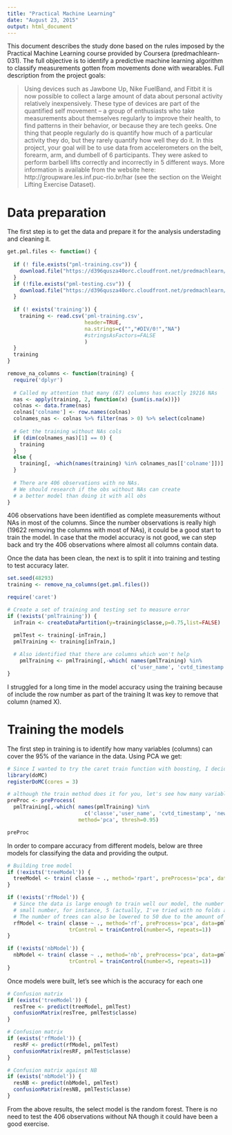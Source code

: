 ```yaml
---
title: "Practical Machine Learning"
date: "August 23, 2015"
output: html_document
---
```


This document describes the study done based on the rules imposed by the Practical Machine Learning course provided by Coursera (predmachlearn-031).
The full objective is to identify a predictive machine learning algorithm to classify measurements gotten from movements done with wearables. Full description from the project goals:

> Using devices such as Jawbone Up, Nike FuelBand, and Fitbit it is now possible to collect a large amount of data about personal activity relatively inexpensively. These type of devices are part of the quantified self movement – a group of enthusiasts who take measurements about themselves regularly to improve their health, to find patterns in their behavior, or because they are tech geeks. One thing that people regularly do is quantify how much of a particular activity they do, but they rarely quantify how well they do it. In this project, your goal will be to use data from accelerometers on the belt, forearm, arm, and dumbell of 6 participants. They were asked to perform barbell lifts correctly and incorrectly in 5 different ways. More information is available from the website here: http://groupware.les.inf.puc-rio.br/har (see the section on the Weight Lifting Exercise Dataset).

# Data preparation

The first step is to get the data and prepare it for the analysis understading and cleaning it.

```r
get.pml.files <- function() {
  
  if (! file.exists("pml-training.csv")) {
    download.file("https://d396qusza40orc.cloudfront.net/predmachlearn/pml-training.csv", "pml-training.csv", method="curl")
  }
  if (!file.exists("pml-testing.csv")) {
    download.file("https://d396qusza40orc.cloudfront.net/predmachlearn/pml-testing.csv", "pml-testing.csv", method="curl")
  }
  
  if (! exists('training')) {
    training <- read.csv('pml-training.csv', 
                         header=TRUE, 
                         na.strings=c("","#DIV/0!","NA")
                         #stringsAsFactors=FALSE
                         )
  }    
  training
}

remove_na_columns <- function(training) {
  require('dplyr')
  
  # Called my attention that many (67) columns has exactly 19216 NAs
  nas <- apply(training, 2, function(x) {sum(is.na(x))})
  colnas <- data.frame(nas)
  colnas['colname'] <- row.names(colnas)
  colnames_nas <- colnas %>% filter(nas > 0) %>% select(colname)
  
  # Get the training without NAs cols
  if (dim(colnames_nas)[1] == 0) {
    training
  }
  else {
    training[, -which(names(training) %in% colnames_nas[['colname']])]
  }
  
  # There are 406 observations with no NAs. 
  # We should research if the obs without NAs can create
  # a better model than doing it with all obs
}
```

406 observations have been identified as complete measurements without NAs in most of the columns. Since the number observations is really high (19622 removing the columns with most of NAs), it could be a good start to train the model. In case that the model accuracy is not good, we can step back and try the 406 observations where almost all columns contain data.

Once the data has been clean, the next is to split it into training and testing to test accuracy later.
```r
set.seed(48293)
training <- remove_na_columns(get.pml.files())

require('caret')

# Create a set of training and testing set to measure error
if (!exists('pmlTraining')) {
  inTrain <- createDataPartition(y=training$classe,p=0.75,list=FALSE)

  pmlTest <- training[-inTrain,]    
  pmlTraining <- training[inTrain,]
  
  # Also identified that there are columns which won't help 
    pmlTraining <- pmlTraining[,-which( names(pmlTraining) %in% 
                                        c('user_name', 'cvtd_timestamp', 'new_window', 'X'))]
}
```

I struggled for a long time in the model accuracy using the training because of include the row number as part of the training
It was key to remove that column (named X).

# Training the models

The first step in training is to identify how many variables (columns) can cover the 95% of the variance in the data. Using PCA we get:
```r
# Since I wanted to try the caret train function with boosting, I decided to do it in parallel
library(doMC)
registerDoMC(cores = 3)

# although the train method does it for you, let's see how many variables could cover the 90% of variance in the data
preProc <- preProcess(
  pmlTraining[,-which( names(pmlTraining) %in% 
                         c('classe','user_name', 'cvtd_timestamp', 'new_window'))], 
                       method='pca', thresh=0.95)

preProc
```

In order to compare accuracy from different models, below are three models for classifying the data and providing the output.

```r
# Building tree model
if (!exists('treeModel')) {
  treeModel <- train( classe ~ ., method='rpart', preProcess='pca', data=pmlTraining)
}

if (!exists('rfModel')) {
  # Since the data is large enough to train well our model, the number of folds can be reduced to a
  # small number, for instance, 5 (actually, I've tried with no folds and works very good as well)
  # The number of trees can also be lowered to 50 due to the amount of variables predicting
  rfModel <- train( classe ~ ., method='rf', preProcess='pca', data=pmlTraining, prox=TRUE, ntree=50,
                    trControl = trainControl(number=5, repeats=1))
}

if (!exists('nbModel')) {
  nbModel <- train( classe ~ ., method='nb', preProcess='pca', data=pmlTraining,
                    trControl = trainControl(number=5, repeats=1))
}
```

Once models were built, let's see which is the accuracy for each one

```r
# Confusion matrix
if (exists('treeModel')) {
  resTree <- predict(treeModel, pmlTest)
  confusionMatrix(resTree, pmlTest$classe)
}

# Confusion matrix
if (exists('rfModel')) {
  resRF <- predict(rfModel, pmlTest)
  confusionMatrix(resRF, pmlTest$classe)
}

# Confusion matrix against NB
if (exists('nbModel')) {
  resNB <- predict(nbModel, pmlTest)
  confusionMatrix(resNB, pmlTest$classe)
}

```

From the above results, the select model is the random forest.
There is no need to test the 406 observations without NA though it could have been a good exercise.